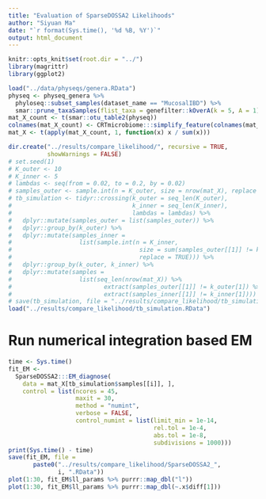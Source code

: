 ```yaml
---
title: "Evaluation of SparseDOSSA2 Likelihoods"
author: "Siyuan Ma"
date: "`r format(Sys.time(), '%d %B, %Y')`"
output: html_document
---
```


```r
knitr::opts_knit$set(root.dir = "../")
library(magrittr)
library(ggplot2)
```

```r
load("../data/physeqs/genera.RData")
physeq <- physeq_genera %>% 
  phyloseq::subset_samples(dataset_name == "MucosalIBD") %>% 
  smar::prune_taxaSamples(flist_taxa = genefilter::kOverA(k = 5, A = 1))
mat_X_count <- t(smar::otu_table2(physeq))
colnames(mat_X_count) <- CRTmicrobiome:::simplify_feature(colnames(mat_X_count))
mat_X <- t(apply(mat_X_count, 1, function(x) x / sum(x)))
```

```r
dir.create("../results/compare_likelihood/", recursive = TRUE,
           showWarnings = FALSE)
# set.seed(1)
# K_outer <- 10
# K_inner <- 5
# lambdas <- seq(from = 0.02, to = 0.2, by = 0.02)
# samples_outer <- sample.int(n = K_outer, size = nrow(mat_X), replace = TRUE)
# tb_simulation <- tidyr::crossing(k_outer = seq_len(K_outer),
#                                  k_inner = seq_len(K_inner),
#                                  lambdas = lambdas) %>% 
#   dplyr::mutate(samples_outer = list(samples_outer)) %>% 
#   dplyr::group_by(k_outer) %>% 
#   dplyr::mutate(samples_inner = 
#                   list(sample.int(n = K_inner,
#                                    size = sum(samples_outer[[1]] != k_outer[1]),
#                                    replace = TRUE))) %>% 
#   dplyr::group_by(k_outer, k_inner) %>% 
#   dplyr::mutate(samples = 
#                   list(seq_len(nrow(mat_X)) %>% 
#                          extract(samples_outer[[1]] != k_outer[1]) %>% 
#                          extract(samples_inner[[1]] != k_inner[1])))
# save(tb_simulation, file = "../results/compare_likelihood/tb_simulation.RData")
load("../results/compare_likelihood/tb_simulation.RData")
```

# Run numerical integration based EM

```r
time <- Sys.time()
fit_EM <- 
  SparseDOSSA2:::EM_diagnose(
    data = mat_X[tb_simulation$samples[[i]], ],
    control = list(ncores = 45,
                   maxit = 30,
                   method = "numint",
                   verbose = FALSE,
                   control_numint = list(limit_min = 1e-14,
                                         rel.tol = 1e-4,
                                         abs.tol = 1e-8,
                                         subdivisions = 1000)))
print(Sys.time() - time)
save(fit_EM, file = 
       paste0("../results/compare_likelihood/SparseDOSSA2_",
              i, ".RData"))
plot(1:30, fit_EM$ll_params %>% purrr::map_dbl("l"))
plot(1:30, fit_EM$ll_params %>% purrr::map_dbl(~.x$diff[1]))
```